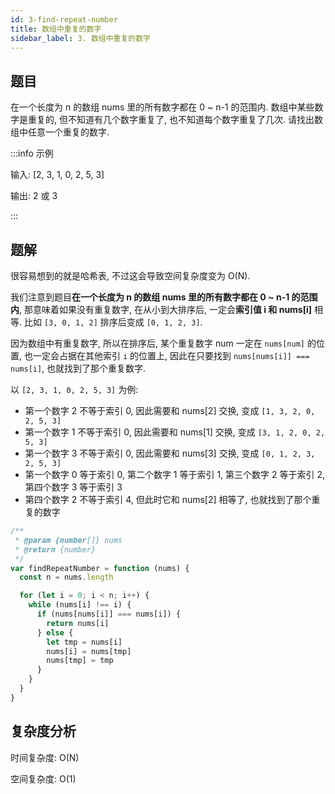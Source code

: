 ```yaml
---
id: 3-find-repeat-number
title: 数组中重复的数字
sidebar_label: 3. 数组中重复的数字
---
```


## 题目

在一个长度为 n 的数组 nums 里的所有数字都在 0 ~ n-1 的范围内. 数组中某些数字是重复的, 但不知道有几个数字重复了, 也不知道每个数字重复了几次. 请找出数组中任意一个重复的数字.

:::info 示例

输入: [2, 3, 1, 0, 2, 5, 3]

输出: 2 或 3

:::

## 题解

很容易想到的就是哈希表, 不过这会导致空间复杂度变为 O(N).

我们注意到题目**在一个长度为 n 的数组 nums 里的所有数字都在 0 ~ n-1 的范围内**, 那意味着如果没有重复数字, 在从小到大排序后, 一定会**索引值 i 和 nums[i]** 相等. 比如 `[3, 0, 1, 2]` 排序后变成 `[0, 1, 2, 3]`.

因为数组中有重复数字, 所以在排序后, 某个重复数字 num 一定在 `nums[num]` 的位置, 也一定会占据在其他索引 `i` 的位置上, 因此在只要找到 `nums[nums[i]] === nums[i]`, 也就找到了那个重复数字.

以 `[2, 3, 1, 0, 2, 5, 3]` 为例:

- 第一个数字 2 不等于索引 0, 因此需要和 nums[2] 交换, 变成 `[1, 3, 2, 0, 2, 5, 3]`
- 第一个数字 1 不等于索引 0, 因此需要和 nums[1] 交换, 变成 `[3, 1, 2, 0, 2, 5, 3]`
- 第一个数字 3 不等于索引 0, 因此需要和 nums[3] 交换, 变成 `[0, 1, 2, 3, 2, 5, 3]`
- 第一个数字 0 等于索引 0, 第二个数字 1 等于索引 1, 第三个数字 2 等于索引 2, 第四个数字 3 等于索引 3
- 第四个数字 2 不等于索引 4, 但此时它和 nums[2] 相等了, 也就找到了那个重复的数字

```ts
/**
 * @param {number[]} nums
 * @return {number}
 */
var findRepeatNumber = function (nums) {
  const n = nums.length

  for (let i = 0; i < n; i++) {
    while (nums[i] !== i) {
      if (nums[nums[i]] === nums[i]) {
        return nums[i]
      } else {
        let tmp = nums[i]
        nums[i] = nums[tmp]
        nums[tmp] = tmp
      }
    }
  }
}
```

## 复杂度分析

时间复杂度: O(N)

空间复杂度: O(1)
